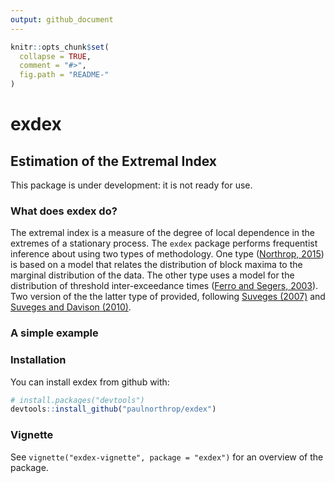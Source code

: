 ```yaml
---
output: github_document
---
```


<!-- README.md is generated from README.Rmd. Please edit that file -->

```r
knitr::opts_chunk$set(
  collapse = TRUE,
  comment = "#>",
  fig.path = "README-"
)
```

# exdex

## Estimation of the Extremal Index

This package is under development: it is not ready for use.

### What does exdex do?

The extremal index \eqn{\theta} is a measure of the degree of local dependence in the extremes of a stationary process.  The `exdex` package performs frequentist inference about \eqn{\theta} using two types of methodology.  One type ([Northrop, 2015](https://doi.org/10.1007/s10687-015-0221-5)) is based on a model that relates the distribution of block maxima to the marginal distribution of the data.  The other type uses a model for the distribution of threshold inter-exceedance times ([Ferro and Segers, 2003](https://doi.org/10.1111/1467-9868.00401)).  Two version of the the latter type of provided, following [Suveges (2007)](http://dx.doi.org/10.1007/s10687-007-0034-2) and
[Suveges and Davison (2010)](http://dx.doi.org/10.1214/09-AOAS292).

### A simple example

### Installation

You can install exdex from github with:

```r
# install.packages("devtools") 
devtools::install_github("paulnorthrop/exdex")
```

### Vignette

See `vignette("exdex-vignette", package = "exdex")` for an overview of the package.

